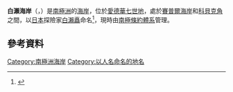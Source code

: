 {{coord|78|30|S|156|0|W|scale:4000000|display=title}}

'''白瀨海岸'''（{{lang-ja|しらせかいがん}}，{{lang-en|Shirase Coast}}）是[[南極洲|南極洲]]的[[海岸|海岸]]，位於[[愛德華七世地|愛德華七世地]]，處於[[賽普爾海岸|賽普爾海岸]]和[[科貝克角|科貝克角]]之間，以[[日本|日本]]探險家[[白瀨矗|白瀨矗]]命名<ref>{{cite news |title=臺灣人‧臺灣事 |accessdate=2017-11-29 |work=第164期 |agency=國史館台灣文獻館 電子報}}</ref>，現時由[[南極條約體系|南極條約體系]]管理。

== 參考資料 ==
{{reflist|2}}


{{Antarctica-geo-stub}}
[[Category:南極洲海岸|Category:南極洲海岸]]
[[Category:以人名命名的地名|Category:以人名命名的地名]]